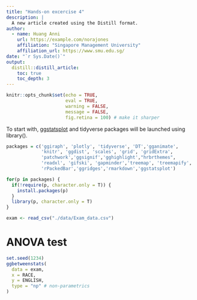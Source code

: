 ```yaml
---
title: "Hands-on excercise 4"
description: |
  A new article created using the Distill format.
author:
  - name: Huang Anni 
    url: https://example.com/norajones
    affiliation: "Singapore Management University"
    affiliation_url: https://www.smu.edu.sg/
date: "`r Sys.Date()`"
output:
  distill::distill_article:
    toc: true
    toc_depth: 3
---
```


```r
knitr::opts_chunk$set(echo = TRUE,
                      eval = TRUE,
                      warning = FALSE, 
                      message = FALSE,
                      fig.retina = 100) # make it sharper
```

To start with, [ggstatsplot](https://indrajeetpatil.github.io/ggstatsplot/) and tidyverse packages will be launched using library().

```r
packages = c('ggiraph', 'plotly', 'tidyverse', 'DT','gganimate',
             'knitr', 'ggdist', 'scales', 'grid', 'gridExtra',
             'patchwork','ggsignif','gghighlight',"hrbrthemes",
             'readxl', 'gifski', 'gapminder','treemap', 'treemapify',
             'rPackedBar','ggridges','rmarkdown','ggstatsplot')

for(p in packages) {
  if(!require(p, character.only = T)) {
    install.packages(p)
  }
  library(p, character.only = T)
}
```

```r
exam <- read_csv("./data/Exam_data.csv")
```

# ANOVA test

```r
set.seed(1234)
ggbetweenstats(
  data = exam,
  x = RACE,
  y = ENGLISH,
  type = "np" # non-parametrics
)
```






